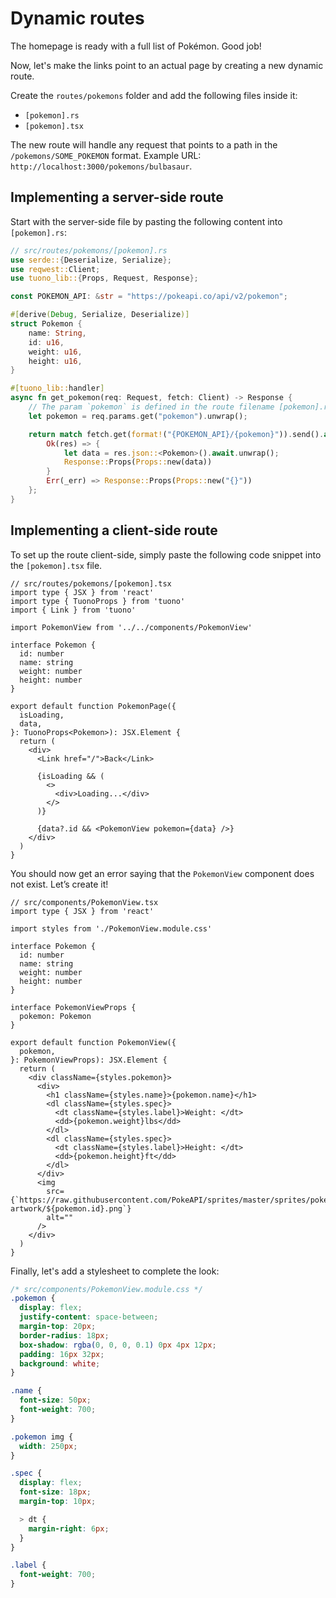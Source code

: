 
<MetaTags
  title="Tuono - Dynamic routes"
  canonical="https://tuono.dev/documentation/tutorial/dynamic-routes"
  description="Learn how to catch more endpoint with the same route loading dynamic data"
/>

# Dynamic routes

The homepage is ready with a full list of Pokémon. Good job!

Now, let's make the links point to an actual page by creating a new dynamic route.

Create the `routes/pokemons` folder and add the following files inside it:

- `[pokemon].rs`
- `[pokemon].tsx`

The new route will handle any request that points to a path in the `/pokemons/SOME_POKEMON` format.
Example URL: `http://localhost:3000/pokemons/bulbasaur`.

## Implementing a server-side route

Start with the server-side file by pasting the following content into `[pokemon].rs`:

```rs
// src/routes/pokemons/[pokemon].rs
use serde::{Deserialize, Serialize};
use reqwest::Client;
use tuono_lib::{Props, Request, Response};

const POKEMON_API: &str = "https://pokeapi.co/api/v2/pokemon";

#[derive(Debug, Serialize, Deserialize)]
struct Pokemon {
    name: String,
    id: u16,
    weight: u16,
    height: u16,
}

#[tuono_lib::handler]
async fn get_pokemon(req: Request, fetch: Client) -> Response {
    // The param `pokemon` is defined in the route filename [pokemon].rs
    let pokemon = req.params.get("pokemon").unwrap();

    return match fetch.get(format!("{POKEMON_API}/{pokemon}")).send().await {
        Ok(res) => {
            let data = res.json::<Pokemon>().await.unwrap();
            Response::Props(Props::new(data))
        }
        Err(_err) => Response::Props(Props::new("{}"))
    };
}
```

## Implementing a client-side route

To set up the route client-side, simply paste the following code snippet into the `[pokemon].tsx` file.

```tsx
// src/routes/pokemons/[pokemon].tsx
import type { JSX } from 'react'
import type { TuonoProps } from 'tuono'
import { Link } from 'tuono'

import PokemonView from '../../components/PokemonView'

interface Pokemon {
  id: number
  name: string
  weight: number
  height: number
}

export default function PokemonPage({
  isLoading,
  data,
}: TuonoProps<Pokemon>): JSX.Element {
  return (
    <div>
      <Link href="/">Back</Link>

      {isLoading && (
        <>
          <div>Loading...</div>
        </>
      )}

      {data?.id && <PokemonView pokemon={data} />}
    </div>
  )
}
```

You should now get an error saying that the `PokemonView` component does not exist. Let’s create it!

```tsx
// src/components/PokemonView.tsx
import type { JSX } from 'react'

import styles from './PokemonView.module.css'

interface Pokemon {
  id: number
  name: string
  weight: number
  height: number
}

interface PokemonViewProps {
  pokemon: Pokemon
}

export default function PokemonView({
  pokemon,
}: PokemonViewProps): JSX.Element {
  return (
    <div className={styles.pokemon}>
      <div>
        <h1 className={styles.name}>{pokemon.name}</h1>
        <dl className={styles.spec}>
          <dt className={styles.label}>Weight: </dt>
          <dd>{pokemon.weight}lbs</dd>
        </dl>
        <dl className={styles.spec}>
          <dt className={styles.label}>Height: </dt>
          <dd>{pokemon.height}ft</dd>
        </dl>
      </div>
      <img
        src={`https://raw.githubusercontent.com/PokeAPI/sprites/master/sprites/pokemon/other/official-artwork/${pokemon.id}.png`}
        alt=""
      />
    </div>
  )
}
```

Finally, let's add a stylesheet to complete the look:

```css
/* src/components/PokemonView.module.css */
.pokemon {
  display: flex;
  justify-content: space-between;
  margin-top: 20px;
  border-radius: 18px;
  box-shadow: rgba(0, 0, 0, 0.1) 0px 4px 12px;
  padding: 16px 32px;
  background: white;
}

.name {
  font-size: 50px;
  font-weight: 700;
}

.pokemon img {
  width: 250px;
}

.spec {
  display: flex;
  font-size: 18px;
  margin-top: 10px;

  > dt {
    margin-right: 6px;
  }
}

.label {
  font-weight: 700;
}
```
